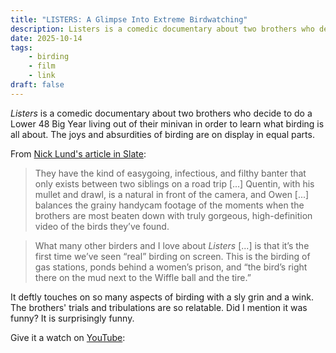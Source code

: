 ```yaml
---
title: "LISTERS: A Glimpse Into Extreme Birdwatching"
description: Listers is a comedic documentary about two brothers who decide to do a Lower 48 Big Year living out of their minivan in order to learn what birding is all about.
date: 2025-10-14
tags:
    - birding
    - film
    - link
draft: false
---
```


*Listers* is a comedic documentary about two brothers who decide to do a Lower 48 Big Year living out of their minivan in order to learn what birding is all about. The joys and absurdities of birding are on display in equal parts. 

From [Nick Lund's article in Slate](https://slate.com/culture/2025/09/listers-documentary-youtube-birding-birdwatching-movie-ebird.html):


> They have the kind of easygoing, infectious, and filthy banter that only exists between two siblings on a road trip [...] Quentin, with his mullet and drawl, is a natural in front of the camera, and Owen [...] balances the grainy handycam footage of the moments when the brothers are most beaten down with truly gorgeous, high-definition video of the birds they’ve found.

> What many other birders and I love about *Listers* [...] is that it’s the first time we’ve seen “real” birding on screen. This is the birding of gas stations, ponds behind a women’s prison, and “the bird’s right there on the mud next to the Wiffle ball and the tire.”

It deftly touches on so many aspects of birding with a sly grin and a wink. The brothers' trials and tribulations are so relatable. Did I mention it was funny? It is surprisingly funny. 

Give it a watch on [YouTube](https://www.youtube.com/watch?v=zl-wAqplQAo):

<YouTube id="https://www.youtube.com/watch?v=zl-wAqplQAo" />